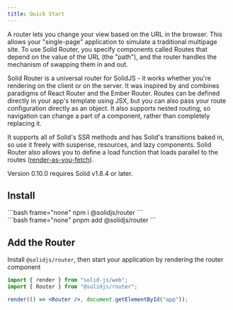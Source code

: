 ```yaml
---
title: Quick Start
---
```


A router lets you change your view based on the URL in the browser. This allows your "single-page" application to simulate a traditional multipage site. To use Solid Router, you specify components called Routes that depend on the value of the URL (the "path"), and the router handles the mechanism of swapping them in and out.

Solid Router is a universal router for SolidJS - it works whether you're rendering on the client or on the server. It was inspired by and combines paradigms of React Router and the Ember Router. Routes can be defined directly in your app's template using JSX, but you can also pass your route configuration directly as an object. It also supports nested routing, so navigation can change a part of a component, rather than completely replacing it.

It supports all of Solid's SSR methods and has Solid's transitions baked in, so use it freely with suspense, resources, and lazy components. Solid Router also allows you to define a load function that loads parallel to the routes ([render-as-you-fetch](https://epicreact.dev/render-as-you-fetch/)).

<Callout title="Prerequisites:">
	Version 0.10.0 requires Solid v1.8.4 or later.
</Callout>

## Install

<TabsCodeBlocks>
<div id="npm">
```bash frame="none"
npm i @solidjs/router
```
</div>

<div id="pnpm">
```bash frame="none"
pnpm add @solidjs/router
```
</div>
</TabsCodeBlocks>

## Add the Router

Install `@solidjs/router`, then start your application by rendering the router component

```jsx
import { render } from "solid-js/web";
import { Router } from "@solidjs/router";

render(() => <Router />, document.getElementById("app"));
```
